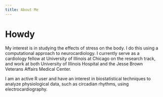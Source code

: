 ```yaml
---
title: About Me
---
```


# Howdy

My interest is in studying the effects of stress on the body. I do this using a computational approach to neurocardiology. I currently serve as a cardiology fellow at University of Illinois at Chicago on the research track, and work at both University of Illinois Hospital and the Jesse Brown Veterans Affairs Medical Center.

I am an active R user and have an interest in biostatistical techniques to analyze physiological data, such as circadian rhythms, using electrocardiography. 
